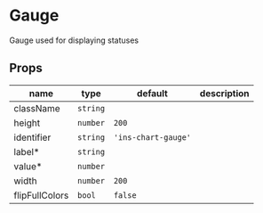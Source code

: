 
# Gauge
Gauge used for displaying statuses

## Props

|name|type|default|description|
|----|----|-------|-----------|
|className|`string`|||
|height|`number`|`200`||
|identifier|`string`|`'ins-chart-gauge'`||
|label&#42;|`string`|||
|value&#42;|`number`|||
|width|`number`|`200`||
|flipFullColors|`bool`|`false`||



